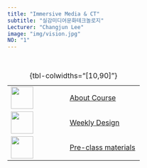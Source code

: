 ```yaml
---
title: "Immersive Media & CT"
subtitle: "실감미디어문화테크놀로지"
Lecturer: "Changjun Lee"
image: "img/vision.jpg"
NO: "1"
---
```



<br>

+-----------------------------------+--------------------------------------------+
| ![](img/settings.png){width="50"} | [About Course](about/index.qmd)            |
+-----------------------------------+--------------------------------------------+
| ![](img/training.png){width="50"} | [Weekly Design](weekly/index.qmd)          |
+-----------------------------------+--------------------------------------------+
| ![](img/rules.png){width="50"}    | [Pre-class materials](weekly_2/index.qmd)  |
+-----------------------------------+--------------------------------------------+
: {tbl-colwidths="\[10,90\]"}

